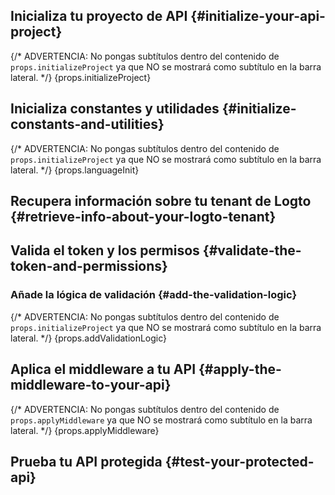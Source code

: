 

<BeforeYouStart framework={props.framework} />

<PermissionModelsOverview />

<QuickPreparationSteps />

## Inicializa tu proyecto de API \{#initialize-your-api-project}

{/* ADVERTENCIA: No pongas subtítulos dentro del contenido de `props.initializeProject` ya que NO se mostrará como subtítulo en la barra lateral. */}
{props.initializeProject}

## Inicializa constantes y utilidades \{#initialize-constants-and-utilities}

<InitConstsAndUtils />

{/* ADVERTENCIA: No pongas subtítulos dentro del contenido de `props.initializeProject` ya que NO se mostrará como subtítulo en la barra lateral. */}
{props.languageInit}

## Recupera información sobre tu tenant de Logto \{#retrieve-info-about-your-logto-tenant}

<RetrieveInfoAboutLogtoTenant />

## Valida el token y los permisos \{#validate-the-token-and-permissions}

<ValidateTokenAndPermissions />

### Añade la lógica de validación \{#add-the-validation-logic}

{/* ADVERTENCIA: No pongas subtítulos dentro del contenido de `props.initializeProject` ya que NO se mostrará como subtítulo en la barra lateral. */}
{props.addValidationLogic}

## Aplica el middleware a tu API \{#apply-the-middleware-to-your-api}

{/* ADVERTENCIA: No pongas subtítulos dentro del contenido de `props.applyMiddleware` ya que NO se mostrará como subtítulo en la barra lateral. */}
{props.applyMiddleware}

## Prueba tu API protegida \{#test-your-protected-api}

<TestYourImplementation />

<FurtherReading />
